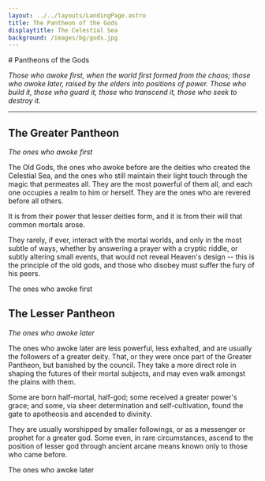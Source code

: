 ```yaml
---
layout: ../../layouts/LandingPage.astro
title: The Pantheon of the Gods
displaytitle: The Celestial Sea
background: /images/bg/gods.jpg
---
```


<ColourBand>
# Pantheons of the Gods
</ColourBand>

<CBox>

*Those who awoke first, when the world first formed from the chaos; those who awoke later, raised by the elders into positions of power. Those who build it, those who guard it, those who transcend it, those who seek to destroy it.*

---

<SidePanel image="/images/gods/greater-pantheon.jpg" alt="monumental buildings atop mountains" adjustment="20%" >

## The Greater Pantheon
_The ones who awoke first_

The Old Gods, the ones who awoke before are the deities who created the Celestial Sea, and the ones who still maintain their light touch through the magic that permeates all. They are the most powerful of them all, and each one occupies a realm to him or herself. They are the ones who are revered before all others.

It is from their power that lesser deities form, and it is from their will that common mortals arose.

They rarely, if ever, interact with the mortal worlds, and only in the most subtle of ways, whether by answering a prayer with a cryptic riddle, or subtly altering small events, that would not reveal Heaven's design -- this is the principle of the old gods, and those who disobey must suffer the fury of his peers.

<CMButton href="./greater-pantheon">
The ones who awoke first
</CMButton>

</SidePanel>


<SidePanel image="/images/gods/lesser-pantheon.jpg" alt="Statues of gods within an overgrown forest" adjustment="70%" right>

## The Lesser Pantheon
_The ones who awoke later_

The ones who awoke later are less powerful, less exhalted, and are usually the followers of a greater deity. That, or they were once part of the Greater Pantheon, but banished by the council. They take a more direct role in shaping the futures of their mortal subjects, and may even walk amongst the plains with them.

Some are born half-mortal, half-god; some received a greater power's grace; and some, via sheer determination and self-cultivation, found the gate to apotheosis and ascended to divinity.

They are usually worshipped by smaller followings, or as a messenger or prophet for a greater god. Some even, in rare circumstances, ascend to the position of lesser god through ancient arcane means known only to those who came before.

<CMButton href="./lesser-pantheon">
The ones who awoke later
</CMButton>
</SidePanel>

</CBox>